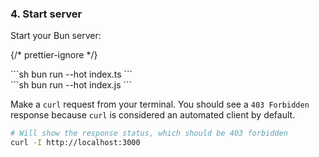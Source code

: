 
### 4. Start server

Start your Bun server:

{/* prettier-ignore */}
<SelectableContent client:load syncKey="packageManager" frameworkSwitcher>
<div slot="TS" slotIdx="1">
  ```sh
  bun run --hot index.ts
  ```
</div>
<div slot="JS" slotIdx="2">
  ```sh
  bun run --hot index.js
  ```
</div>
</SelectableContent>

Make a `curl` request from your terminal. You should see a `403 Forbidden`
response because `curl` is considered an automated client by default.

```sh
# Will show the response status, which should be 403 forbidden
curl -I http://localhost:3000
```
